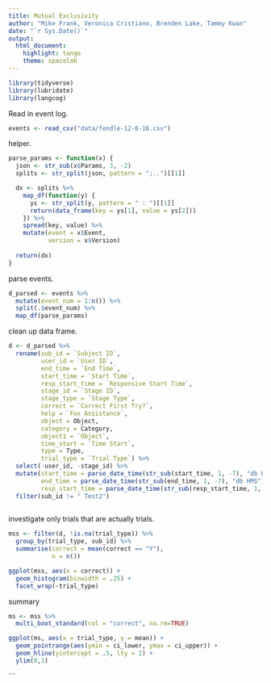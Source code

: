 ```yaml
---
title: Mutual Exclusivity
author: "Mike Frank, Veronica Cristiano, Brenden Lake, Tammy Kwan"
date: "`r Sys.Date()`"
output:
  html_document:
    highlight: tango
    theme: spacelab
---
```


```r
library(tidyverse)
library(lubridate)
library(langcog)
```

Read in event log. 

```r
events <- read_csv("data/fendle-12-8-16.csv")
```

helper.

```r
parse_params <- function(x) {
  json <- str_sub(x$Params, 3, -2)
  splits <- str_split(json, pattern = ";..")[[1]] 

  dx <- splits %>%
    map_df(function(y) {
      ys <- str_split(y, pattern = " : ")[[1]]
      return(data_frame(key = ys[1], value = ys[2]))
    }) %>%
    spread(key, value) %>%
    mutate(event = x$Event,
           version = x$Version)
  
  return(dx)
}
```
  
parse events.

```r
d_parsed <- events %>% 
  mutate(event_num = 1:n()) %>%
  split(.$event_num) %>%
  map_df(parse_params)
```

clean up data frame.

```r
d <- d_parsed %>%
  rename(sub_id = `Subject ID`,
         user_id = `User ID`,
         end_time = `End Time`,
         start_time = `Start Time`,
         resp_start_time = `Responsive Start Time`,
         stage_id = `Stage ID`,
         stage_type = `Stage Type`,
         correct = `Correct First Try?`,
         help = `Fox Assistance`,
         object = Object,
         category = Category,
         object1 = `Object`,
         time_start = `Time Start`,
         type = Type, 
         trial_type = `Trial Type`) %>%
  select(-user_id, -stage_id) %>%
  mutate(start_time = parse_date_time(str_sub(start_time, 1, -7), "db HMS"),
         end_time = parse_date_time(str_sub(end_time, 1, -7), "db HMS"),
         resp_start_time = parse_date_time(str_sub(resp_start_time, 1, -7), "db HMS")) %>%
  filter(sub_id != " Test2")
  
```

investigate only trials that are actually trials. 

```r
mss <- filter(d, !is.na(trial_type)) %>%
  group_by(trial_type, sub_id) %>%
  summarise(correct = mean(correct == "Y"), 
            n = n())

ggplot(mss, aes(x = correct)) + 
  geom_histogram(binwidth = .25) + 
  facet_wrap(~trial_type)
```

summary

```r
ms <- mss %>%
  multi_boot_standard(col = "correct", na.rm=TRUE)

ggplot(ms, aes(x = trial_type, y = mean)) + 
  geom_pointrange(aes(ymin = ci_lower, ymax = ci_upper)) + 
  geom_hline(yintercept = .5, lty = 2) + 
  ylim(0,1) 
```

  
```